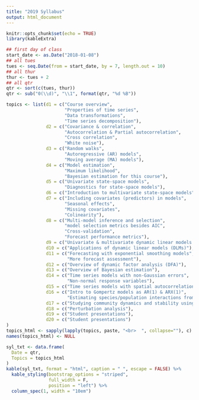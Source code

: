 ```yaml
---
title: "2019 Syllabus"
output: html_document
---
```


```r
knitr::opts_chunk$set(echo = TRUE)
library(kableExtra)
```

```r
## first day of class
start_date <- as.Date("2018-01-08")
## all tues
tues <- seq.Date(from = start_date, by = 7, length.out = 10)
## all thur
thur <- tues + 2
## all qtr
qtr <- sort(c(tues, thur))
qtr <- sub("0(\\d)", "\\1", format(qtr, "%d %B"))
```

```r
topics <- list(d1 = c("Course overview",
                      "Properties of time series",
                      "Data transformations",
                      "Time series decomposition"),
               d2 = c("Covariance & correlation",
                      "Autocorrelation & Partial autocorrelation",
                      "Cross correlation",
                      "White noise"),
               d3 = c("Random walks",
                      "Autoregressive (AR) models",
                      "Moving average (MA) models"),
               d4 = c("Model estimation",
                      "Maximum likelihood",
                      "Bayesian estimation for this course"),
               d5 = c("Univariate state-space models",
                      "Diagnostics for state-space models"),
               d6 = c("Introduction to multivariate state-space models"),
               d7 = c("Including covariates (predictors) in models",
                      "Seasonal effects",
                      "Missing covariates",
                      "Colinearity"),
               d8 = c("Multi-model inference and selection",
                      "model selection metrics besides AIC",
                      "Cross-validation",
                      "Forecast performance metrics"),
               d9 = c("Univariate & multivariate dynamic linear models (DLMs)"),
               d10 = c("Applications of dynamic linear models (DLMs)"),
               d11 = c("Forecasting with exponential smoothing models",
                       "More forecast assessment"),
               d12 = c("Overview of dynamic factor analysis (DFA)"),
               d13 = c("Overview of Bayesian estimation"),
               d14 = c("Time series models with non-Gaussian errors",
                       "Non-normal response variables"),
               d15 = c("Time series models with spatial autocorrelation"),
               d16 = c("Intro to Gompertz models as AR(1) & ARX(1)",
                       "Estimating species/population interactions from time series data"),
               d17 = c("Studying community dynamics and stability using MAR(1) models"),
               d18 = c("Perturbation analysis"),
               d19 = c("Student presentations"),
               d20 = c("Student presentations")
)
topics_html <- sapply(lapply(topics, paste, "<br>  ", collapse=""), c)
names(topics_html) <- NULL
```

```r
syl_txt <- data.frame(
  Date = qtr,
  Topics = topics_html
)
kable(syl_txt, format = "html", caption = " ", escape = FALSE) %>%
  kable_styling(bootstrap_options = "striped",
                full_width = F,
                position = "left") %>%
  column_spec(1, width = "10em")
```

